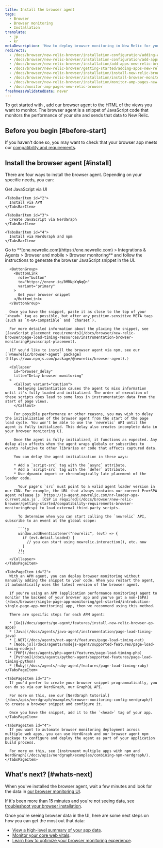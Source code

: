 ```yaml
---
title: Install the browser agent
tags:
  - Browser
  - Browser monitoring
  - Installation
translate:
  - jp
  - kr
metaDescription: 'How to deploy browser monitoring in New Relic for your apps, including UI, copy/paste, and API options.'
redirects:
  - /docs/browser/new-relic-browser/installation-configuration/adding-apps-new-relic-browser
  - /docs/browser/new-relic-browser/installation-configuration/add-apps-new-relic-browser
  - /docs/browser/new-relic-browser/installation/add-apps-new-relic-browser
  - /docs/browser/new-relic-browser/getting-started/adding-apps-new-relic-browser
  - /docs/browser/new-relic-browser/installation/install-new-relic-browser-agent
  - /docs/browser/new-relic-browser/installation/install-browser-monitoring-agent
  - /docs/browser/new-relic-browser/installation/monitor-amp-pages-new-relic-browser
  - /docs/monitor-amp-pages-new-relic-browser
freshnessValidatedDate: never
---
```


To get started with <InlinePopover type="browser"/>, add our browser agent to the HTML of the views you want to monitor. The browser agent is a snippet of JavaScript code that monitors the performance of your site and sends that data to New Relic.

## Before you begin [#before-start]

If you haven't done so, you may want to check that your browser app meets our [compatibility and requirements](/docs/browser/new-relic-browser/getting-started/compatibility-requirements-browser-monitoring).

## Install the browser agent [#install]

There are four ways to install the browser agent. Depending on your specific needs, you can:

<Tabs>
  <TabsBar>
    <TabsBarItem id="1">
      Get JavaScript via UI
    </TabsBarItem>

    <TabsBarItem id="2">
      Install via APM
    </TabsBarItem>

    <TabsBarItem id="3">
      Create JavaScript via NerdGraph
    </TabsBarItem>

    <TabsBarItem id="4">
      Install via NerdGraph and npm
    </TabsBarItem>
  </TabsBar>

  <TabsPages>
    <TabsPageItem id="1">
      Go to <DNT>**[one.newrelic.com](https://one.newrelic.com) > Integrations & Agents > Browser and mobile > Browser monitoring**</DNT> and follow the instructions to generate the browser JavaScript snippet in the UI.

      <ButtonGroup>
        <ButtonLink
          role="button"
          to="https://onenr.io/0MRNpYqNqQn"
          variant="primary"
        >
          Get your browser snippet
        </ButtonLink>
      </ButtonGroup>

      Once you have the snippet, paste it as close to the top of your `<head>` tag as possible, but after any position-sensitive META tags (such as `X-UA-Compatible` and `charset`).

      For more detailed information about the placing the snippet, see [JavaScript placement requirements](/docs/browser/new-relic-browser/page-load-timing-resources/instrumentation-browser-monitoring#javascript-placement).

      (If you'd like to install the browser agent via npm, see our [`@newrelic/browser-agent` package](https://www.npmjs.com/package/@newrelic/browser-agent).)

      <Collapser
        id="browser_delay"
        title="Delay browser monitoring"
      >
        <Callout variant="caution">
          Delaying instantiation causes the agent to miss information until it's fully loaded and initialized. The order of execution of these scripts does lead to some loss in instrumentation data from the start of page views.
        </Callout>

        For possible performance or other reasons, you may wish to delay the initialization of the browser agent from the start of the page load cycle. You won't be able to use the `newrelic` API until the agent is fully initialized. This delay also creates incomplete data in your browser monitoring UI.

        Once the agent is fully initialized, it functions as expected. Any delay also affects when the agent wraps globals or subscribes to events relative to other libraries or code that affects captured data.

        You can delay the agent initialization in these ways:

        * Add a `script-src` tag with the `async` attribute.
        * Add a `script-src` tag with the `defer` attribute.
        * Use dynamic import or chronologically late placement of the loader code.

          Your page's `src` must point to a valid agent loader version in our CDN. For example, the URL that always contains our current Pro+SPA agent release is `https://js-agent.newrelic.com/nr-loader-spa-current.min.js`. [CSP is required](/docs/browser/new-relic-browser/getting-started/compatibility-requirements-browser-monitoring#csp) to load external third-party scripts.

          To determine when you can start calling the `newrelic` API, subscribe to an event at the global scope:

          ```js
          window.addEventListener("newrelic", (evt) => {
            if (evt.detail.loaded) {
              // you can start using newrelic.interaction(), etc. now
            }
          });
          ```
      </Collapser>
    </TabsPageItem>

    <TabsPageItem id="2">
      With an APM agent, you can deploy browser monitoring without manually adding the snippet to your code. When you restart the agent, it automatically uses the latest version of the browser agent.

      If you're using an APM (application performance monitoring) agent to monitor the backend of your browser app and you've got a non-[SPA](/docs/browser/single-page-app-monitoring/get-started/introduction-single-page-app-monitoring) app, then we recommend using this method.

      There are specific steps for each APM agent:

      * [Go](/docs/agents/go-agent/features/install-new-relic-browser-go-apps)
      * [Java](/docs/agents/java-agent/instrumentation/page-load-timing-java)
      * [.NET](/docs/agents/net-agent/features/page-load-timing-net)
      * [Node.js](/docs/agents/nodejs-agent/supported-features/page-load-timing-nodejs)
      * [PHP](/docs/agents/php-agent/features/page-load-timing-php)
      * [Python](/docs/agents/python-agent/supported-features/page-load-timing-python)
      * [Ruby](/docs/agents/ruby-agent/features/page-load-timing-ruby)
    </TabsPageItem>

    <TabsPageItem id="3">
      If you'd prefer to create your browser snippet programmatically, you can do so via our NerdGraph, our GraphQL API.

      For more on this, see our [NerdGraph tutorial](/docs/apis/nerdgraph/examples/browser-monitoring-config-nerdgraph/) to create a browser snippet and configure it.

      Once you have the snippet, add it to the `<head>` tag of your app.
    </TabsPageItem>

    <TabsPageItem id="4">
      If you want to automate browser monitoring deployment across multiple web apps, you can use NerdGraph and our browser agent npm package to configure and deploy the agent as part of your application build process.

      For more on this, see [instrument multiple apps with npm and NerdGraph](/docs/apis/nerdgraph/examples/combining-npm-nerdgraph/).
    </TabsPageItem>
  </TabsPages>
</Tabs>

## What's next? [#whats-next]

When you've installed the browser agent, wait a few minutes and look for the data in [our browser monitoring UI](https://one.newrelic.com/nr1-core?filters=%28domain%3D%27BROWSER%27%20AND%20type%3D%27APPLICATION%27%29&state=1f7bae2d-dd3a-0027-3079-b60bcd19ded9&_gl=1*15f78ub*_ga*MTE0MTA2MTA5MS4xNzE4OTI0MDkw*_ga_R5EF3MCG7B*MTcyMTMxMzk2MC41Ny4xLjE3MjEzMTg2MzcuNDcuMS4xMDYwNTI3Njcw).

If it's been more than 15 minutes and you're not seeing data, see [troubleshoot your browser installation](/docs/browser/browser-monitoring/troubleshooting/troubleshoot-your-browser-monitoring-installation/).

Once you're seeing browser data in the UI, here are some next steps on how you can get the most out that data:

* [View a high-level summary of your app data](/docs/browser/browser-monitoring/getting-started/browser-summary-page).
* [Monitor your core web vitals](/docs/journey-performance/guide-to-monitoring-core-web-vitals).
* [Learn how to optimize your browser monitoring experience](/docs/new-relic-solutions/best-practices-guides/full-stack-observability/browser-monitoring-best-practices-guide).

<InstallFeedback/>
